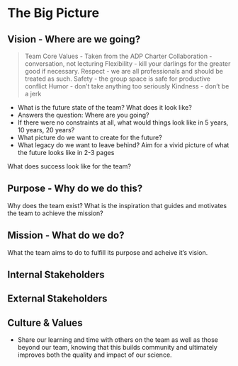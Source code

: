 # The Big Picture {#sec-big-picture}

## Vision - Where are we going?

>Team Core Values - Taken from the ADP Charter
Collaboration - conversation, not lecturing
Flexibility - kill your darlings for the greater good if necessary.
Respect - we are all professionals and should be treated as such.
Safety - the group space is safe for productive conflict
Humor - don't take anything too seriously
Kindness - don’t be a jerk

* What is the future state of the team? What does it look like?
* Answers the question: Where are you going?
* If there were no constraints at all, what would things look like in 5 years, 10 years, 20 years?
* What picture do we want to create for the future?
* What legacy do we want to leave behind?
Aim for a vivid picture of what the future looks like in 2-3 pages

What does success look like for the team?

## Purpose - Why do we do this?
Why does the team exist?
What is the inspiration that guides and motivates the team to achieve the mission?

## Mission - What do we do?
What the team aims to do to fulfill its purpose and acheive it's vision.

<!-- JJ EXAMPLE: Our mission is to provide the highest quality best available science for use in managing fisheries and marine resources.  -->

<!-- The FMA Analytical Services Team adheres to NOAA's mission of [Science, Service, and Stewardship](https://www.noaa.gov/our-mission-and-vision). -->

<!-- Science from the FMA A-Team:     -->

<!-- - is rigorous and quantitative;     -->
<!-- - based on statistics and evidence and;     -->
<!-- - aims for transparency & reproducibility. -->

<!-- Service from the FMA A-Team:     -->

<!-- - is to provide the best-available science for use in decision-making;    -->
<!-- - based on clear, consistent and effective communication and collaboration;     -->
<!-- - aims to share data, knowledge, and information -->

<!-- Stewardship from the FMA A-Team:     -->

<!-- - is to protect living marine resources, commercial fisheries, and the people who work in, on, or with marine ecosystems;     -->
<!-- - based on the diverse skill set and evolving abilities of the people and leveraged technologies and;     -->
<!-- - aims to be rational, ethical, and equitable. -->



## Internal Stakeholders

## External Stakeholders

## Culture & Values

* Share our learning and time with others on the team as well as those beyond our team, knowing that this builds community and ultimately improves both the quality and impact of our science.

<!-- # Lab culture and philosophy {#culture} -->

<!-- We approach our science with a common denominator of kindness. As part of our core lab culture, we:   -->

<!-- * __Ask for help, and share our learning__ -->
<!-- * __Make ourselves available__ -->
<!-- * __Come prepared and engage__  -->
<!-- * __Celebrate accomplishments (ours & those of others)__ -->
<!-- * __Sustain a positive, safe learning environment__ -->
<!-- * __Have an interdisciplinary (open) mindset__  -->
<!-- * __Are mindful of our own biases__ -->
<!-- * __Plan with intention, and follow through__ -->
<!-- * __Foster inclusivity within our group and greater community__ -->
<!-- * __Promote and sustain healthy work-life integration__ -->
<!-- * __Practice radical candor__ -->
<!-- * __Acknowledge and give credit to other lab member’s work__  -->

<!-- Though we do not expect incoming members to memorize everything, we do expect members to be aware of the group’s values.   -->

<!-- **Ask for help, and share your learning:** We are all learners, and most of our learning is done from each other. It is inefficient to struggle through problems alone. Ask for and give assistance with appropriate cognizance of the value of your time and the time of the person you are asking. You are not the first or last person to encounter a problem. When you identify a problem add an issue to the [lab issues repository](www.github.com/thefaylab/lab-chat), and update it with solutions when it is resolved. Also consider writing a tutorial/blog post for inclusion in our [lab’s shared resources](www.github.com/thefaylab/labhub), and share with the larger community by tweeting, leading and sharing at a lab meeting, or running a workshop (Quantfish woRkshop group, SouthCoast useR group, etc).   -->

<!-- **Make yourself available:** Be responsive to communication, and make time for things that address longer term goals, even when busy. For example, do not skip on things like attending seminars just because you have a big deadline looming (see note below on planning and organization). Note that being available does not mean that you are available 24/7 - this is not expected. Because as a group we value the role of collaboration and interaction in improving our work, it is expected that you be available in the lab/office during normal business hours for some time during the week (see section on attendance expectations).   -->

<!-- **Come prepared and be engaged:** Value your time. Be present during lab and individual meetings, and come to your work ready to do your work. Contribute and participate in planning and lab discussions. When it is your turn to run a meeting, come with an agenda and be prepared with questions. Aim to view meetings as events that contribute to your work and productivity, rather than taking away from them.   -->

<!-- **Celebrate accomplishments (yours & others):** You and your colleagues work hard. Things don’t always go exactly as you plan. Be supportive and proud of yourself and your peers when you accomplish things. We are not competing with each other - someone else’s success does not mean your failure. Share your accomplishments with others!   -->

<!-- **Sustain a positive, safe learning environment:** Everyone learns something for the first time at some time, and people learn in different ways. Expressing that you don’t know something is OK, and we understand that this can make someone feel vulnerable. We strive to maintain a culture that allows for and encourages this vulnerability. Community members should not be disparaged for not knowing things, and in addition, should not be disparaged for knowing things or wanting to learn.   -->

<!-- **Have an interdisciplinary (open) mindset:** We apply our work at the science-policy interface. This means we work on problems that span multiple disciplines. Co-creation of knowledge requires transdisciplinary approaches that can result in solutions that would not be possible with siloing. You will be collaborating with others who have different types of expertise, values, and terminology. Trust the expertise of others and actively seek feedback recognizing the importance of specialization.      -->

<!-- **Be mindful and aware of your own biases:** We all have biases that are inherent and can not be removed, but we can still work on both being less biased, and more aware of bias in ourselves and others. Periodically [check in on your biases](https://medium.com/better-humans/cognitive-bias-cheat-sheet-55a472476b18).   -->

<!-- **Plan with intention, and follow through:** Be organized and adaptable. Things don’t always go as planned and that’s OK. Planning can help you adapt when they don’t (see Come Prepared). Find a program/project management approach that works for you (see “How we work”); being organized can reduce stress immensely and help you progress with your goals.   -->

<!-- **Foster inclusivity within our group and greater community:** Part of our lab culture is that we are good citizens of our community, we take on leadership roles within SMAST and the University, we are supportive of others in our community during their milestones, we actively participate in SMAST events (e.g. the IMS graduate research symposium) and perform outreach. Work with Gavin when crafting your individual mentoring/development plans (see Chapter on Onboarding) to identify what you want to aim your efforts at.   -->

<!-- **Promote and sustain healthy work-life integration:** Our scientific research is not the only important thing in our lives, and publishing research is not the only mechanism by which to provide science and support our communities. We recognize the importance of our other commitments in keeping us healthy (mentally and physically) and bring our whole selves to our efforts. Try not to normalize overwork or being busy as achievement or status.   -->

<!-- **Practice radical candor:** We [care personally while also challenging directly](https://www.radicalcandor.com/). Be honest when communicating, accept critical (but kind) feedback, and give the same to others. View relationships within the group as collaborative rather than evaluative. Don’t take constructive criticism personally.   -->

<!-- **Acknowledge and give credit:** Working as part of a team, we will often (always?) be building on work done by others, receive assistance with work (see “Ask for help”), and using others’ words, code, content. Include acknowledgement and give credit for those contributions, in all forms of communication. We share content and code within the group with this expectation. One easy approach is to include hyperlinks to the work of others or their social media in your work. This also helps to amplify their voice and work as well as yours.   -->

